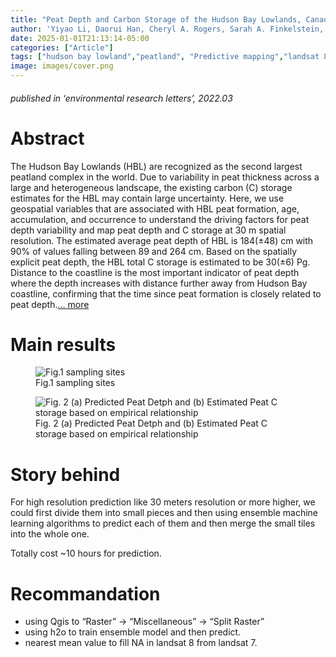 ```yaml
---
title: "Peat Depth and Carbon Storage of the Hudson Bay Lowlands, Canada"
author: 'Yiyao Li, Daorui Han, Cheryl A. Rogers, Sarah A. Finkelstein, Oleksandra Hararuk, James M. Waddington, Carlos Barreto, James W. McLaughlin, James Snider, Alemu Gonsamo'
date: 2025-01-01T21:13:14-05:00
categories: ["Article"]
tags: ["hudson bay lowland","peatland", "Predictive mapping","landsat 8"]
image: images/cover.png 
---
```

###### published in *'environmental research letters'*, 2022.03

# Abstract 

The Hudson Bay Lowlands (HBL) are recognized as the second largest peatland complex in the world. Due to variability in peat thickness across a large and heterogeneous landscape, the existing carbon (C) storage estimates for the HBL may contain large uncertainty. Here, we use geospatial variables that are associated with HBL peat formation, age, accumulation, and occurrence to understand the driving factors for peat depth variability and map peat depth and C storage at 30 m spatial resolution. The estimated average peat depth of HBL is 184(±48) cm with 90% of values falling between 89 and 264 cm. Based on the spatially explicit peat depth, the HBL total C storage is estimated to be 30(±6) Pg. Distance to the coastline is the most important indicator of peat depth where the depth increases with distance further away from Hudson Bay coastline, confirming that the time since peat formation is closely related to peat depth.[... more](https://agupubs.onlinelibrary.wiley.com/doi/full/10.1029/2024GL110679)

# Main results    
![Fig.1 sampling sites](images/figure1.png "sampline sites")

![Fig. 2 (a) Predicted Peat Detph and (b) Estimated Peat C storage based on empirical relationship ](images/figure2.png "Peat Depth Mapping")



# Story behind

For high resolution prediction like 30 meters resolution or more higher, we could first divide them into small pieces and then using ensemble machine learning algorithms to predict each of them and then merge the small tiles into the whole one.

Totally cost ~10 hours for prediction. 

# Recommandation 

  - using Qgis to  "Raster" → "Miscellaneous" → "Split Raster"
  - using h2o to train ensemble model and then predict. 
  - nearest mean value to fill NA in landsat 8 from landsat 7. 
  




